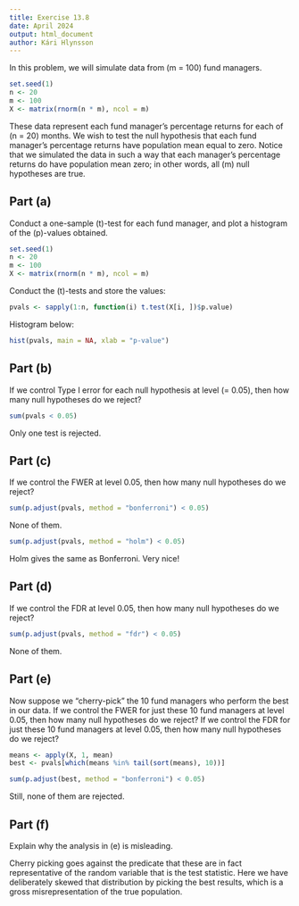 ```yaml
---
title: Exercise 13.8
date: April 2024
output: html_document
author: Kári Hlynsson
---
```


In this problem, we will simulate data from \(m = 100\) fund managers.

```r
set.seed(1)
n <- 20
m <- 100
X <- matrix(rnorm(n * m), ncol = m)
```

These data represent each fund manager's percentage returns for each of
\(n = 20\) months. We wish to test the null hypothesis that each fund manager's
percentage returns have population mean equal to zero. Notice that we simulated
the data in such a way that each manager's percentage returns do have
population mean zero; in other words, all \(m\) null hypotheses are true.

## Part (a)
Conduct a one-sample \(t\)-test for each fund manager, and plot a histogram of
the \(p\)-values obtained.

```r
set.seed(1)
n <- 20
m <- 100
X <- matrix(rnorm(n * m), ncol = m)
```

Conduct the \(t\)-tests and store the values:

```r
pvals <- sapply(1:n, function(i) t.test(X[i, ])$p.value)
```

Histogram below:

```r
hist(pvals, main = NA, xlab = "p-value")
```

## Part (b)
If we control Type I error for each null hypothesis at level \(\alpha = 0.05\),
then how many null hypotheses do we reject?

```r
sum(pvals < 0.05)
```

Only one test is rejected.

## Part (c)
If we control the FWER at level 0.05, then how many null hypotheses do we
reject?

```r
sum(p.adjust(pvals, method = "bonferroni") < 0.05)
```

None of them.

```r
sum(p.adjust(pvals, method = "holm") < 0.05)
```

Holm gives the same as Bonferroni. Very nice!

## Part (d)
If we control the FDR at level 0.05, then how many null hypotheses do we
reject?

```r
sum(p.adjust(pvals, method = "fdr") < 0.05)
```

None of them.

## Part (e)
Now suppose we "cherry-pick" the 10 fund managers who perform the best in our
data. If we control the FWER for just these 10 fund managers at level 0.05,
then how many null hypotheses do we reject? If we control the FDR for just these
10 fund managers at level 0.05, then how many null hypotheses do we reject?

```r
means <- apply(X, 1, mean)
best <- pvals[which(means %in% tail(sort(means), 10))]

sum(p.adjust(best, method = "bonferroni") < 0.05)
```

Still, none of them are rejected.

## Part (f)
Explain why the analysis in (e) is misleading.

Cherry picking goes against the predicate that these are in fact representative
of the random variable that is the test statistic. Here we have deliberately
skewed that distribution by picking the best results, which is a gross
misrepresentation of the true population.
